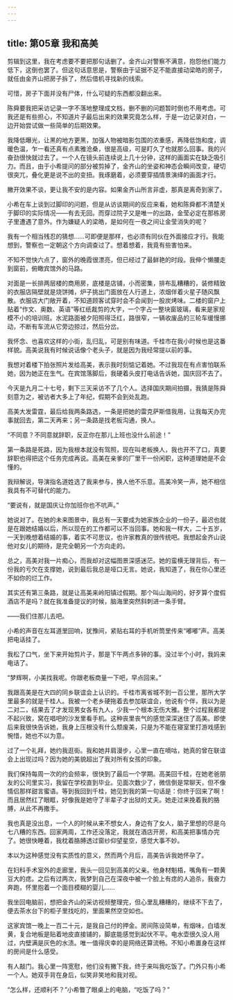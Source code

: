 ```yaml
---
---
---
```

title: 第05章 我和高美
---




剪辑到这里，我在考虑要不要把那句话删了。金齐山对警察不满意，抱怨他们能力低下，这倒也罢了。但这句话意思是，警察由于证据不足不能直接动梁皓的房子，就任由金齐山把房子拆了，然后借机寻找新的线索。

可惜，房子下面并没有尸体，什么可疑的东西都没翻出来。

陈舜要我把采访记录一字不落地整理成文档，删不删的问题暂时倒也不用考虑。可我还是有些担心，不知道片子最后出来的效果究竟怎么样，于是一边记录对白，一边开始尝试做一些简单的后期效果。

我降低曝光，让黑的地方更黑，加强人物被暗影包围的浓重感，再降低饱和度，调暖色温，乍一看还真有点素雅沧桑，很是高级，可是盯久了也就那么回事。我的兴奋劲很快就过去了。一个人在镜头前连续说上几十分钟，这样的画面实在缺乏吸引力。而且，由于小希提问的部分被剪掉了，金齐山的坐姿和神态会瞬间改变，硬切很突兀，叠化更是说不出的变扭。我琢磨着，必须要穿插情景演绎的画面才行。

撇开效果不谈，更让我不安的是内容。如果金齐山所言非虚，那真是离奇到家了。

小希在车上谈到过脚印的问题，但是从访谈期间的反应来看，她和陈舜都不清楚关于脚印的实际情况——有去无回。而穿过院子又是唯一的出路，金莹必定在那栋房子里遭遇了意外。作为嫌疑人的梁皓，是如何在一夜之间让金莹消失的呢？

我有一个相当残忍的猜想……可即便是那样，也必须有同伙在外面接应才行。我能想到，警察也一定朝这个方向调查过了。想着想着，我竟有些害怕来。

不知不觉快六点了，窗外的晚霞很漂亮，但已经过了最鲜艳的时段。我伸个懒腰走到窗前，俯瞰宾馆外的马路。

对面是一长排两层楼的商用房，底楼是店铺，小而密集，排布乱糟糟的，装修精致的衣服店隔壁就是烧饼摊，炉子挑出门面放在人行道上，浓烟伴着火星子随风飘散。衣服店大门敞开着，不知道顾客试穿时会不会闻到一股炭烤味。二楼的窗户上贴着“作文、奥数、英语”等红纸裁剪的大字，一个字占一整块窗玻璃，看来是家规模不小的培训班。水泥路面被夕阳照得泛红，路很窄，一辆收废品的三轮车缓慢挪动，不断有车流从它旁边掠过，然后分岔。

我怀念、也喜欢这样的小街，乱归乱，可是别有味道。千桂市在我小时候也是这番样貌。高美说我有时候说话像个老头子，就是因为我经常提以前的事。

我想对着楼下拍张照片发给高美，表示我时刻惦记着她。不过我现在有点害怕联系她，因为她正在生气。在宾馆落脚后，我硬着头皮打电话告诉她，国庆回不去了。

今天是九月二十七号，剩下三天采访不了几个人。选择国庆期间拍摄，我猜是陈舜刻意为之，被访者大多上了年纪，假期不会到处乱跑。

高美大发雷霆，最后给我两条路选，一条是把她的雷克萨斯借我用，让我每天办完事就回去，第二天再来；另一条路是找老板沟通，换人。

“不同意？不同意就辞职，反正你在那儿上班也没什么前途！”

第一条路是死路，因为我根本就没有驾照，现在叫老板换人，我也开不了口，真要辞职也得把这个任务完成再说。高美在亲爹的厂里干一份闲职，这种道理她是不会懂的。

我辩解说，导演指名道姓选了我来参与，换人他不乐意。高美冷笑一声，她不相信我具有不可替代的能力。

“要说有，就是国庆让你加班你也不吭声。”

她说对了。在她的未来图景中，我总有一天要成为她家族企业的一份子，最迟也就是在跟她结婚以后，所以现在的工作都可以不当回事。她和我一样大，二十五岁，一天到晚想着结婚的事，着实不可思议，也许家教真的很传统吧。我想起金齐山说他对女儿的期待，是完全朝另一个方向走的。

总之，高美对我一片痴心，而我却对这幅图景深感迷茫。她的蛮横无理背后，有一份我的亏欠在支撑她，说到最后我总是哑口无言。她说，我知道了，我在你心里还不如你的烂工作。

其实还有第三条路，就是让高美来岭阳镇过假期。那个叫山海间的，好歹算个度假酒店不是吗？就在我准备提议的时候，脑海里突然斜刺进一条手臂。

——我们住那儿去吧。

小希的声音在左耳道里回响，犹豫间，紧贴右耳的手机听筒里传来“嘟嘟”声。高美把电话挂了。

我松了口气，坐下来开始剪片子，那是下午两点多钟的事。没过半个小时，我妈来电话了。

“梦辉啊，小美找我呢。你跟老板商量一下吧，早点回来。”

我跟高美是在大四的同乡联谊会上认识的。千桂市离省城不到一百公里，那所大学里最多的就是千桂人。我被一个老乡硬拖着去参加联谊会，他说有个伴，我以为是二对二，结果去了才发现男女各有九人，少我一个根本无伤大雅。整个过程我都提不起兴致，窝在唱吧的沙发里看手机。这种丧里丧气的感觉深深迷住了高美。即使后来我很快告诉她，我身上压根没有什么颓废美，只是为不能在寝室里打游戏感到惋惜，她也不以为意。

过了一个礼拜，她约我逛街。我和她并肩漫步，心里一直在嘀咕，她真的曾在联谊会上出现过吗？因为她的美貌超出了我对所有女孩的印象。

我们保持每周一次的约会频率，很快到了最后一个学期。高美回千桂，在她老爸朋友的公司里实习，我留在学校直到毕业。见面次数少了，微信倒是常聊天，但不像情侣那样甜言蜜语。等到我回到千桂，她见到我的第一句话是：你终于回来了啊！而且居然红了眼眶，好像我是她守了半辈子才出狱的丈夫。她走过来挽着我的胳膊，从此不再撒手。

我也真是没出息，一个人的时候从来不想女人，身边有了女人，脑子里想的尽是乌七八糟的东西。回家两周，工作还没落定，我就在酒店开房，和高美把事情办完了。她很快睡着，我枕着胳膊透过窗纱仰望星空，感觉大事不妙。

本以为这种感觉没有实质性的意义，然而两个月后，高美告诉我她怀孕了。

在妇科手术室外的走廊里，我头一回见到高美的父亲。他身材魁梧，嘴角有一颗黄豆大的痣。之后有过两次，我梦到自己在深夜中被一个脸上有痣的人追杀，我奋力奔跑，怀里抱着一个面目模糊的婴儿……

我坐回电脑前，想把金齐山的采访视频整理完，但心里乱糟糟的，继续不下去了，便去茶水台下的柜子里找吃的，里面果然空空如也。

这家宾馆一晚上一百二十元，是我自己付的押金。房间陈设简单，有烟味，白墙发黄，复合地板是贴着地皮直接铺的，脚底能感觉到起伏不平。电水壶很久没人用过，内壁满是灰色的水渍。唯一值得庆幸的是网络还算流畅。不知小希置身在这样的房间是什么感受。

有人敲门。我心里一阵宽慰，他们没有撇下我，终于来叫我吃饭了。门外只有小希一个人。她双手背在身后，似笑非笑地和我对视。

“怎么样，还顺利不？”小希瞥了眼桌上的电脑，“吃饭了吗？”